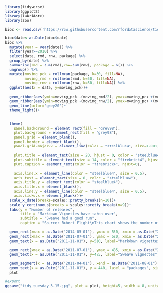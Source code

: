 ```r
library(tidyverse)
library(ggplot2)
library(lubridate)
library(zoo)
```

```r
bioc <- read.csv('https://raw.githubusercontent.com/rfordatascience/tidytuesday/master/data/2022/2022-03-15/bioc.csv')
```

```r
bioc$date<-as.Date(bioc$date)
bioc %>% 
  mutate(year = year(date)) %>% 
  filter(year>=2010) %>% 
  select(date, rmd, rnw, package) %>% 
  group_by(date) %>% 
  summarise(rmd = sum(rmd),rnw=sum(rnw), package = n()) %>% 
  ungroup() %>% 
  mutate(moving_pck = rollmean(package, k=50, fill=NA),
         moving_rmd = rollmean(rmd, k=50, fill=NA),
         moving_rnw = rollmean(rnw, k=50, fill=NA)) %>% 
  ggplot(aes(x = date, y=moving_pck))+
  
  geom_ribbon(aes(ymin=moving_pck -(moving_rmd/2), ymax=moving_pck +(moving_rmd/2)), color='steelblue4', alpha=0.5, fill='steelblue4', linetype='blank')+
  geom_ribbon(aes(ymin=moving_pck -(moving_rnw/2), ymax=moving_pck +(moving_rnw/2)), color='firebrick2', alpha=0.5, fill='firebrick2', linetype='blank')+
  geom_line(color='grey20')+
  theme_light()+
  
  
  theme(
    panel.background = element_rect(fill = "grey98"),
    plot.background = element_rect(fill = "grey98"),
    panel.grid = element_blank(),
    panel.border = element_blank(),
    panel.grid.major.x = element_line(color = "steelblue4", size=0.001, linetype = "dashed"),
    
    plot.title = element_text(size = 20, hjust = 0, color = "steelblue4", face = "bold"),
    plot.subtitle = element_text(size = 14, color = "firebrick4", hjust = 0),
    plot.caption = element_text(color = "firebrick4", hjust=0),
    
    axis.line.x = element_line(color = "steelblue4", size = 0.5),
    axis.text = element_text(size = 8, color = "steelblue4"),
    axis.title.y = element_text(color = "steelblue4"),
    axis.title.x = element_blank(),
    axis.line.y = element_line(color = "steelblue4", size = 0.5),
    axis.ticks.x = element_blank())+
  scale_x_date(breaks=scales::pretty_breaks(n=10))+
  scale_y_continuous(breaks = scales::pretty_breaks(n=9))+
  labs(y = "Number of releases",
       title = "Markdown Vignettes have taken over",
       subtitle = "Sweave had a good run",
       caption = "Source: Robert Flight\nThis chart shows the number of packages released, and the accompanying markdown and \nsweave vignettes since 2010, using a 50 day moving average.")+
  
  geom_rect(xmax = as.Date("2014-05-01"), ymax = 550, xmin = as.Date("2011-01-01"), ymin = 400, alpha = 0.1, fill = "grey98", color = "steelblue4")+
  geom_rect(xmax = as.Date("2011-07-01"), ymax = 520, xmin = as.Date("2011-04-01"), ymin = 495, color="steelblue4", alpha=0.3, fill = "steelblue4")+
  geom_text(x = as.Date("2011-11-01"), y=510, label="Markdown vignettes", size=3, hjust=0, vjust=0.5, color="steelblue4")+
  
  geom_rect(xmax = as.Date("2011-07-01"), ymax = 485, xmin = as.Date("2011-04-01"), ymin = 460, color="#b96d76", fill="#b96d76")+
  geom_text(x = as.Date("2011-11-01"), y=475, label="Sweave vignettes", size=3, hjust=0, vjust=0.5, color="#b96d76")+
  
  geom_segment(x = as.Date("2011-04-01"), xend = as.Date("2011-08-01"), y = 440, yend=440, color="grey20")+
  geom_text(x = as.Date("2011-11-01"), y = 440, label = "packages", size=3, hjust=0, vjust=0.5, color = "grey20")->
  plot

```

```r
#export
ggsave("tidy_tuesday_3-15.jpg", plot = plot, height=5, width = 8, unit='in')
```
